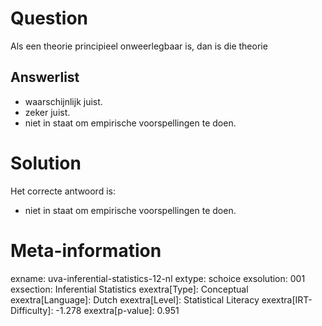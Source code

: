 Question
========

Als een theorie principieel onweerlegbaar is, dan is die theorie

Answerlist
----------

* waarschijnlijk juist.
* zeker juist.
* niet in staat om empirische voorspellingen te doen.

Solution
========

Het correcte antwoord is: 

* niet in staat om empirische voorspellingen te doen.

Meta-information
================
exname: uva-inferential-statistics-12-nl
extype: schoice
exsolution: 001
exsection: Inferential Statistics
exextra[Type]: Conceptual
exextra[Language]: Dutch
exextra[Level]: Statistical Literacy
exextra[IRT-Difficulty]: -1.278
exextra[p-value]: 0.951

